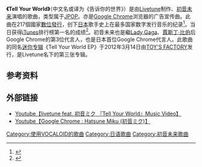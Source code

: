 {{NoteTA
|G1= IT
}}
{{Infobox Album
| Name           = Tell Your World EP
| Type           = EP
| Artist         = [[Livetune|Livetune]] feat. [[初音未来|初音未来]]
| Released       = 2012年3月14日
| Recorded       = 
| Genre          = [[J-POP|J-POP]]
| Length         = 38分52秒
| language       = [[日语|日语]]
| Label          = [[TOY'S_FACTORY|TOY'S FACTORY]]
| Producer       = 
| Reviews        = 
| Chart position = *週間4位（[[Oricon公信榜|Oricon]]）
*2012年3月度月間11位（Oricon）
| Certification  = 
| prev_title     = [[Re:MIKUS|Re:MIKUS]]
| prev_year      = 2009
| next_title     = [[Re:Dial|Re:Dial]]
| next_year      = 2013
}}
'''《Tell Your World》'''（中文名或译为《告诉你的世界》）是由[[Livetune|Livetune]]制作、[[初音未来|初音未来]]演唱的歌曲，类型属于[[JPOP|JPOP]]。亦是[[Google_Chrome|Google Chrome]]浏览器的广告宣传曲。此曲在217個國家[[數位發行|數位發行]]，创下[[日本|日本]]歌手史上在最多国家数字发行音乐的纪录<ref>{{cite web|url=http://www.avex.com.tw/Artist/artist_news_info.asp?NewsID=2069&ArtistCode=LIVETJ|title=人氣虛擬偶像「初音未來」代表日本躍上國際舞台 Google廣告曲創下日本樂壇最高217國配信紀錄|date=2012-03-16|publisher=[[爱贝克思_(台湾)|愛貝克斯]]|location=台湾|access-date=2021-03-14|archive-date=2012-04-22|archive-url=https://web.archive.org/web/20120422090241/http://www.avex.com.tw/Artist/artist_news_info.asp?NewsID=2069&ArtistCode=LIVETJ}}</ref>。当日获得[[iTunes|iTunes]]排行榜第一名的成绩<ref>{{Cite news|date=2012-01-19|url=http://nlab.itmedia.co.jp/nl/articles/1201/19/news122.html|script-title=ja:初音ミクが歌うChromeブラウザのCMソング、iTunesチャート1位に|work=ITmedia|accessdate=2021-04-26|archive-date=2021-04-29|archive-url=https://web.archive.org/web/20210429205226/https://nlab.itmedia.co.jp/nl/articles/1201/19/news122.html}}</ref>。初音未来也是繼[[Lady_Gaga|Lady Gaga]]、[[贾斯丁·比伯|賈斯丁·比伯]]后Google Chrome的第3位代言人，也是日本首位Google Chrome代言人。此歌曲的同名[[迷你专辑|迷你专辑]]《Tell Your World EP》于2012年3月14日由[[TOY'S_FACTORY|TOY'S FACTORY]]发行，是Livetune名下的第三张专辑。

==参考资料==
{{reflist}}

== 外部链接==
*[https://www.youtube.com/watch?v=PqJNc9KVIZE Youtube【livetune feat. 初音ミク 『Tell Your World』Music Video】] {{Wayback|url=https://www.youtube.com/watch?v=PqJNc9KVIZE |date=20150819180055 }}<br>
*[https://www.youtube.com/watch?v=MGt25mv4-2Q Youtube【Google Chrome : Hatsune Miku (初音ミク)】] {{Wayback|url=https://www.youtube.com/watch?v=MGt25mv4-2Q |date=20150729213941 }}

{{music-stub}}
{{VOCALOID}}
{{初音未来}}
[[Category:使用VOCALOID的歌曲|Category:使用VOCALOID的歌曲]]	
[[Category:日语歌曲|Category:日语歌曲]]
[[Category:初音未来歌曲|Category:初音未来歌曲]]